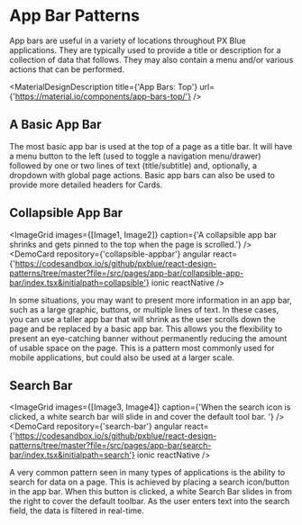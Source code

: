 
# App Bar Patterns

App bars are useful in a variety of locations throughout PX Blue applications. They are typically used to provide a title or description for a collection of data that follows. They may also contain a menu and/or various actions that can be performed.

<MaterialDesignDescription title={'App Bars: Top'} url={'https://material.io/components/app-bars-top/'} />

## A Basic App Bar

The most basic app bar is used at the top of a page as a title bar. It will have a menu button to the left (used to toggle a navigation menu/drawer) followed by one or two lines of text (title/subtitle) and, optionally, a dropdown with global page actions. Basic app bars can also be used to provide more detailed headers for Cards.

## Collapsible App Bar

<ImageGrid
    images={[Image1, Image2]}
    caption={'A collapsible app bar shrinks and gets pinned to the top when the page is scrolled.'}
/>
<DemoCard repository={'collapsible-appbar'} angular react={'https://codesandbox.io/s/github/pxblue/react-design-patterns/tree/master?file=/src/pages/app-bar/collapsible-app-bar/index.tsx&initialpath=collapsible'} ionic reactNative />

In some situations, you may want to present more information in an app bar, such as a large graphic, buttons, or multiple lines of text. In these cases, you can use a taller app bar that will shrink as the user scrolls down the page and be replaced by a basic app bar. This allows you the flexibility to present an eye-catching banner without permanently reducing the amount of usable space on the page. This is a pattern most commonly used for mobile applications, but could also be used at a larger scale.

## Search Bar

<ImageGrid
    images={[Image3, Image4]}
    caption={'When the search icon is clicked, a white search bar will slide in and cover the default tool bar. '}
/>
<DemoCard repository={'search-bar'} angular react={'https://codesandbox.io/s/github/pxblue/react-design-patterns/tree/master?file=/src/pages/app-bar/search-bar/index.tsx&initialpath=search'} ionic reactNative />

A very common pattern seen in many types of applications is the ability to search for data on a page. This is achieved by placing a search icon/button in the app bar. When this button is clicked, a white Search Bar slides in from the right to cover the default toolbar. As the user enters text into the search field, the data is filtered in real-time.
